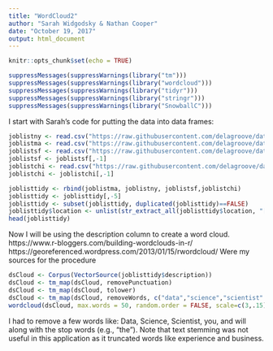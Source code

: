 ---
title: "WordCloud2"
author: "Sarah Widgodsky & Nathan Cooper"
date: "October 19, 2017"
output: html_document
---

```{r setup, include=FALSE}
knitr::opts_chunk$set(echo = TRUE)

```

```{r libraries, eval=TRUE}
suppressMessages(suppressWarnings(library("tm")))
suppressMessages(suppressWarnings(library("wordcloud")))
suppressMessages(suppressWarnings(library("tidyr")))
suppressMessages(suppressWarnings(library("stringr")))
suppressMessages(suppressWarnings(library("SnowballC")))
```

I start with Sarah's code for putting the data into data frames:
```{r data_input, eval=TRUE}
joblistny <- read.csv("https://raw.githubusercontent.com/delagroove/dataScience/master/jobOffers_ny.csv", stringsAsFactors=FALSE)
joblistma <- read.csv("https://raw.githubusercontent.com/delagroove/dataScience/master/jobOffers_final_with_dupes_reduced.csv", stringsAsFactors = FALSE)
joblistsf <- read.csv("https://raw.githubusercontent.com/delagroove/dataScience/master/jobOffers_SF.csv", stringsAsFactors=FALSE)
joblistsf <- joblistsf[,-1]
joblistchi <- read.csv("https://raw.githubusercontent.com/delagroove/dataScience/master/jobOffers_CHI.csv", stringsAsFactors=FALSE)
joblistchi <- joblistchi[,-1]

joblisttidy <- rbind(joblistma, joblistny, joblistsf,joblistchi)
joblisttidy <- joblisttidy[,-5]
joblisttidy <- subset(joblisttidy, duplicated(joblisttidy)==FALSE)
joblisttidy$location <- unlist(str_extract_all(joblisttidy$location, "[[:upper:]]{1}[[:lower:]]{2,}, [[:alpha:]]{2}|[[:upper:]]{1}[[:lower:]]{2,} [[:alpha:]]{2,}, [[:alpha:]]{2}"))
head(joblisttidy)
```

Now I will be using the description column to create a word cloud.
https://www.r-bloggers.com/building-wordclouds-in-r/
https://georeferenced.wordpress.com/2013/01/15/rwordcloud/
Were my sources for the procedure

```{r cloud, eval=TRUE}
dsCloud <- Corpus(VectorSource(joblisttidy$description))
dsCloud <- tm_map(dsCloud, removePunctuation)
dsCloud <- tm_map(dsCloud, tolower)
dsCloud <- tm_map(dsCloud, removeWords, c("data","science","scientist" , "you" ,"will",stopwords('english')))
wordcloud(dsCloud, max.words = 50, random.order = FALSE, scale=c(3,.15),random.color = FALSE,colors=palette())
```

I had to remove a few words like: Data, Science, Scientist, you, and will along with the stop words (e.g., "the"). Note that text stemming was not useful in this application as it truncated words like experience and business. 
